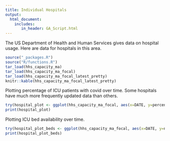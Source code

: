 ```yaml
---
title: Individual Hospitals
output:
  html_document:
    includes:
       in_header: GA_Script.html
---
```


The US Department of Health and Human Services gives data on hospital usage. Here are data for hospitals in this area.

```r
source("_packages.R")
source("R/functions.R")
tar_load(hhs_capacity_ma)
tar_load(hhs_capacity_ma_focal)
tar_load(hhs_capacity_ma_focal_latest_pretty)
knitr::kable(hhs_capacity_ma_focal_latest_pretty)
```

Plotting percentage of ICU patients with covid over time. Some hospitals have much more frequently updated data than others.

```r
try(hospital_plot <- ggplot(hhs_capacity_ma_focal, aes(x=DATE, y=percentage_adult_hospital_inpatient_ICU_bed_occupied_of_all_inpatient_ICU_beds)) + geom_line(aes(colour=hospital_name)) + theme_light() + ylab("Percent of ICU patients witth covid") + xlab("Date") + ggtitle("Percent of ICU patients with covid") + facet_wrap(~ hospital_name, ncol=2) + ylim(c(60, 100)) +   guides(colour=FALSE) )
print(hospital_plot)
```

Plotting ICU bed availability over time.

```r
try(hospital_plot_beds <- ggplot(hhs_capacity_ma_focal, aes(x=DATE, y=number_unoccupied_adult_hospital_ICU_beds)) + geom_line(aes(colour=hospital_name)) + theme_light() + ylab("Number of available ICU beds") + xlab("Date") + ggtitle("Number of available ICU beds") + facet_wrap(~ hospital_name, ncol=2) + ylim(c(60, 100)) +  guides(colour=FALSE) )
print(hospital_plot_beds)
```

